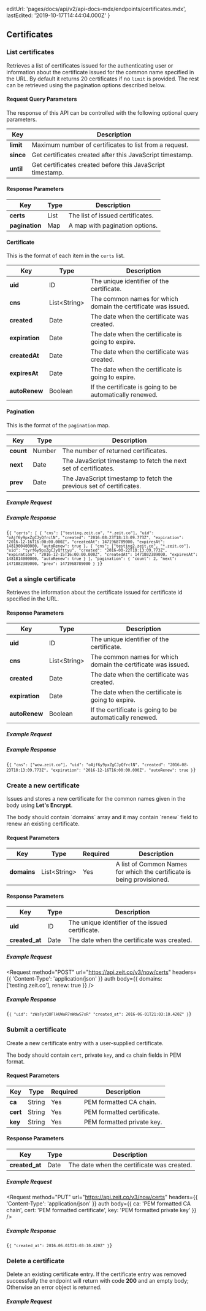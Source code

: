 
  editUrl: 'pages/docs/api/v2/api-docs-mdx/endpoints/certificates.mdx',
  lastEdited: '2019-10-17T14:44:04.000Z'
}

## Certificates

### List certificates

<Endpoint method="GET" url="/v4/now/certs" />

Retrieves a list of certificates issued for the authenticating user or
information about the certificate issued for the common name specified in the URL.
By default it returns 20 certificates if no `limit` is provided.
The rest can be retrieved using the pagination options described below.

#### Request Query Parameters

The response of this API can be controlled with the following optional query parameters.

| Key       | Description                                                |
| --------- | ---------------------------------------------------------- |
| **limit** | Maximum number of certificates to list from a request.     |
| **since** | Get certificates created after this JavaScript timestamp.  |
| **until** | Get certificates created before this JavaScript timestamp. |

#### Response Parameters

| Key            | <HelpLink href="#api-basics/types" hasIcon>Type</HelpLink> | Description                      |
| -------------- | ---------------------------------------------------------- | -------------------------------- |
| **certs**      | <HelpLink href="#api-basics/types">List</HelpLink>         | The list of issued certificates. |
| **pagination** | <HelpLink href="#api-basics/types">Map</HelpLink>          | A map with pagination options.   |

#### Certificate

This is the format of each item in the `certs` list.

| Key            | <HelpLink href="#api-basics/types" hasIcon>Type</HelpLink>    | Description                                                   |
| -------------- | ------------------------------------------------------------- | ------------------------------------------------------------- |
| **uid**        | <HelpLink href="#api-basics/types">ID</HelpLink>              | The unique identifier of the certificate.                     |
| **cns**        | <HelpLink href="#api-basics/types">List&lt;String></HelpLink> | The common names for which domain the certificate was issued. |
| **created**    | <HelpLink href="#api-basics/types">Date</HelpLink>            | The date when the certificate was created.                    |
| **expiration** | <HelpLink href="#api-basics/types">Date</HelpLink>            | The date when the certificate is going to expire.             |
| **createdAt**  | <HelpLink href="#api-basics/types">Date</HelpLink>            | The date when the certificate was created.                    |
| **expiresAt**  | <HelpLink href="#api-basics/types">Date</HelpLink>            | The date when the certificate is going to expire.             |
| **autoRenew**  | <HelpLink href="#api-basics/types">Boolean</HelpLink>         | If the certificate is going to be automatically renewed.      |

#### Pagination

This is the format of the `pagination` map.

| Key       | <HelpLink href="#api-basics/types" hasIcon>Type</HelpLink> | Description                                                         |
| --------- | ---------------------------------------------------------- | ------------------------------------------------------------------- |
| **count** | <HelpLink href="#api-basics/types">Number</HelpLink>       | The number of returned certificates.                                |
| **next**  | <HelpLink href="#api-basics/types">Date</HelpLink>         | The JavaScript timestamp to fetch the next set of certificates.     |
| **prev**  | <HelpLink href="#api-basics/types">Date</HelpLink>         | The JavaScript timestamp to fetch the previous set of certificates. |

##### Example Request

<Request url="https://api.zeit.co/v4/now/certs?limit=2" auth />

##### Example Response

<Code lang="json">{`{
  "certs": [
    {
      "cns": ["testing.zeit.co", "*.zeit.co"],
      "uid": "oAjf6y9pxZgCJyQfrclN",
      "created": "2016-08-23T18:13:09.773Z",
      "expiration": "2016-12-16T16:00:00.000Z",
      "createdAt": 1471968789000,
      "expiresAt": 1481900400000,
      "autoRenew": true
    },
    {
      "cns": ["testing2.zeit.co", "*.zeit.co"],
      "uid": "tyrf6y9pxZgCJyQfttyu",
      "created": "2016-08-22T18:13:09.773Z",
      "expiration": "2016-12-15T16:00:00.000Z",
      "createdAt": 1471882389000,
      "expiresAt": 1481814000000,
      "autoRenew": true
    }
  ],
  "pagination": {
    "count": 2,
    "next": 1471882389000,
    "prev": 1471968789000
  }
}`}</Code>

### Get a single certificate

<Endpoint method="GET" url="/v3/now/certs/:id" />

Retrieves the information about the certificate issued for
certificate id specified in the URL.

#### Response Parameters

| Key            | <HelpLink href="#api-basics/types" hasIcon>Type</HelpLink>    | Description                                                   |
| -------------- | ------------------------------------------------------------- | ------------------------------------------------------------- |
| **uid**        | <HelpLink href="#api-basics/types">ID</HelpLink>              | The unique identifier of the certificate.                     |
| **cns**        | <HelpLink href="#api-basics/types">List&lt;String></HelpLink> | The common names for which domain the certificate was issued. |
| **created**    | <HelpLink href="#api-basics/types">Date</HelpLink>            | The date when the certificate was created.                    |
| **expiration** | <HelpLink href="#api-basics/types">Date</HelpLink>            | The date when the certificate is going to expire.             |
| **autoRenew**  | <HelpLink href="#api-basics/types">Boolean</HelpLink>         | If the certificate is going to be automatically renewed.      |

##### Example Request

<Request url="https://api.zeit.co/v3/now/certs/oAjf6y9pxZgCJyQfrclN" auth />

##### Example Response

<Code lang="json">{`{
  "cns": ["wow.zeit.co"],
  "uid": "oAjf6y9pxZgCJyQfrclN",
  "created": "2016-08-23T18:13:09.773Z",
  "expiration": "2016-12-16T16:00:00.000Z",
  "autoRenew": true
}`}</Code>

### Create a new certificate

<Endpoint method="POST" url="/v3/now/certs" />

Issues and stores a new certificate for the common names given in
the body using **Let's Encrypt**.

The body should contain \`domains\` array and it may contain \`renew\` field to renew an existing certificate.

#### Request Parameters

| Key         | <HelpLink href="#api-basics/types" hasIcon>Type</HelpLink>    | Required | Description                                                            |
| ----------- | ------------------------------------------------------------- | -------- | ---------------------------------------------------------------------- |
| **domains** | <HelpLink href="#api-basics/types">List&lt;String></HelpLink> | Yes      | A list of Common Names for which the certificate is being provisioned. |

#### Response Parameters

| Key            | <HelpLink href="#api-basics/types" hasIcon>Type</HelpLink> | Description                                      |
| -------------- | ---------------------------------------------------------- | ------------------------------------------------ |
| **uid**        | <HelpLink href="#api-basics/types">ID</HelpLink>           | The unique identifier of the issued certificate. |
| **created_at** | <HelpLink href="#api-basics/types">Date</HelpLink>         | The date when the certificate was created.       |

##### Example Request

<Request
  method="POST"
  url="https://api.zeit.co/v3/now/certs"
  headers={{
    'Content-Type': 'application/json'
  }}
  auth
  body={{
    domains: ['testing.zeit.co'],
    renew: true
  }}
/>

##### Example Response

<Code lang="json">{`{
  "uid": "zWsFytQUFlkUWaR7nWdwS7xR"
  "created_at": 2016-06-01T21:03:10.420Z"
}`}</Code>

### Submit a certificate

<Endpoint method="PUT" url="/v3/now/certs" />

Create a new certificate entry with a user-supplied certificate.

The body should contain `cert`, private `key`, and `ca` chain fields in PEM format.

#### Request Parameters

| Key      | <HelpLink href="#api-basics/types" hasIcon>Type</HelpLink> | Required | Description                |
| -------- | ---------------------------------------------------------- | -------- | -------------------------- |
| **ca**   | <HelpLink href="#api-basics/types">String</HelpLink>       | Yes      | PEM formatted CA chain.    |
| **cert** | <HelpLink href="#api-basics/types">String</HelpLink>       | Yes      | PEM formatted certificate. |
| **key**  | <HelpLink href="#api-basics/types">String</HelpLink>       | Yes      | PEM formatted private key. |

#### Response Parameters

| Key            | <HelpLink href="#api-basics/types" hasIcon>Type</HelpLink> | Description                                |
| -------------- | ---------------------------------------------------------- | ------------------------------------------ |
| **created_at** | <HelpLink href="#api-basics/types">Date</HelpLink>         | The date when the certificate was created. |

##### Example Request

<Request
  method="PUT"
  url="https://api.zeit.co/v3/now/certs"
  headers={{
    'Content-Type': 'application/json'
  }}
  auth
  body={{
    ca: 'PEM formatted CA chain',
    cert: 'PEM formatted certificate',
    key: 'PEM formatted private key'
  }}
/>

##### Example Response

<Code lang="json">{`{
  "created_at": 2016-06-01T21:03:10.420Z"
}`}</Code>

### Delete a certificate

<Endpoint method="DELETE" url="/v3/now/certs/:id" />

Delete an existing certificate entry. If the certificate entry was
removed successfully the endpoint will return with code **200** and
an empty body; Otherwise an error object is returned.

##### Example Request

<Request
  method="DELETE"
  url="https://api.zeit.co/v3/now/certs/zWsFytQUFlkUWaR7nWdwS7xR"
  auth
/>
